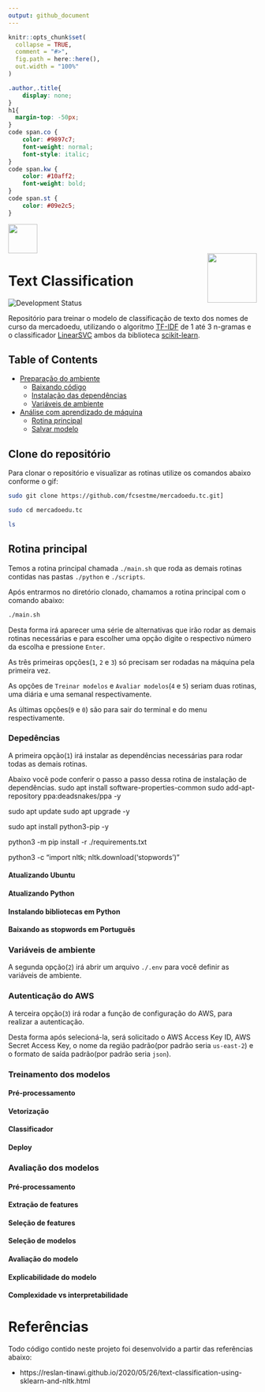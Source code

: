 ```yaml
---
output: github_document
---
```


<!-- README.md is generated from README.Rmd. Please edit that file -->

```r
knitr::opts_chunk$set(
  collapse = TRUE,
  comment = "#>",
  fig.path = here::here(),
  out.width = "100%"
)
```

```css
.author,.title{
    display: none;
}
h1{
  margin-top: -50px;
}
code span.co {
    color: #9897c7;
    font-weight: normal;
    font-style: italic;
}
code span.kw {
    color: #10aff2;
    font-weight: bold;
}
code span.st {
    color: #09e2c5;
}
```

<div>
<a href="https://mercadoedu.com.br">
    <img src="./inst/readme/images/slogan.png" align = "left" height = "59px"/>
</a>
</div>
<span style="display:inline-block; width: 450px;"></span>
<a href="https://tawk.to/fcs.est">
  <img src="./inst/readme/images/perfil.png" align = "right" height = "100px"/>
</a>

# Text Classification

<!-- badges: start -->
![Development Status](https://img.shields.io/badge/lifecycle-experimental-orange.svg)
<!-- badges: end -->

Repositório para treinar o modelo de classificação de texto dos nomes de curso da mercadoedu, utilizando o algoritmo [TF-IDF](https://scikit-learn.org/stable/modules/generated/sklearn.feature_extraction.text.TfidfVectorizer.html) de 1 até 3 n-gramas e o classificador [LinearSVC](https://scikit-learn.org/stable/modules/generated/sklearn.svm.LinearSVC.html) ambos da biblioteca [scikit-learn](https://scikit-learn.org/).

## Table of Contents
- [Preparação do ambiente](#prepação-do-ambiente)
  - [Baixando código](#baixando-código)
  - [Instalação das dependências](#instalação-das-dependências)
  - [Variáveis de ambiente](#variáveis-de-ambiente)
- [Análise com aprendizado de máquina](#análise-com-aprendizado-de-máquina)
  - [Rotina principal](#rotina-principal)
  - [Salvar modelo](#salvar-modelo)
  
## Clone do repositório

Para clonar o repositório e visualizar as rotinas utilize os comandos abaixo conforme o gif:

```bash
sudo git clone https://github.com/fcsestme/mercadoedu.tc.git]
```

```bash
sudo cd mercadoedu.tc

ls
```

## Rotina principal

Temos a rotina principal chamada `./main.sh` que roda as demais rotinas contidas nas pastas `./python` e `./scripts`.

Após entrarmos no diretório clonado, chamamos a rotina principal com o comando abaixo:

```bash
./main.sh
```

Desta forma irá aparecer uma série de alternativas que irão rodar as demais rotinas necessárias e para escolher uma opção digite o respectivo número da escolha e pressione `Enter`.

As três primeiras opções(`1`, `2` e `3`) só precisam ser rodadas na máquina pela primeira vez.

As opções de `Treinar modelos` e `Avaliar modelos`(`4` e `5`) seriam duas rotinas, uma diária e uma semanal respectivamente.

As últimas opções(`9` e `0`) são para sair do terminal e do menu respectivamente.

### Depedências

A primeira opção(`1`) irá instalar as dependências necessárias para rodar todas as demais rotinas. 

Abaixo você pode conferir o passo a passo dessa rotina de instalação de dependências.
sudo apt install software-properties-common
  sudo add-apt-repository ppa:deadsnakes/ppa -y

  sudo apt update
  sudo apt upgrade -y

  sudo apt install python3-pip -y

  python3 -m pip install -r ./requirements.txt

  python3 -c "import nltk; nltk.download('stopwords')"

#### Atualizando Ubuntu
#### Atualizando Python
#### Instalando bibliotecas em Python
#### Baixando as stopwords em Português

### Variáveis de ambiente

A segunda opção(`2`) irá abrir um arquivo `./.env` para você definir as variáveis de ambiente.

### Autenticação do AWS

A terceira opção(`3`) irá rodar a função de configuração do AWS, para realizar a autenticação.

Desta forma após selecioná-la, será solicitado o AWS Access Key ID, AWS Secret Access Key, o nome da região padrão(por padrão seria `us-east-2`) e o formato de saída padrão(por padrão seria `json`).

### Treinamento dos modelos
#### Pré-processamento
#### Vetorização
#### Classificador
#### Deploy

### Avaliação dos modelos
#### Pré-processamento
#### Extração de features
#### Seleção de features
#### Seleção de modelos
#### Avaliação do modelo
#### Explicabilidade do modelo
#### Complexidade vs interpretabilidade

# Referências

Todo código contido neste projeto foi desenvolvido a partir das referências abaixo:

- https://reslan-tinawi.github.io/2020/05/26/text-classification-using-sklearn-and-nltk.html
